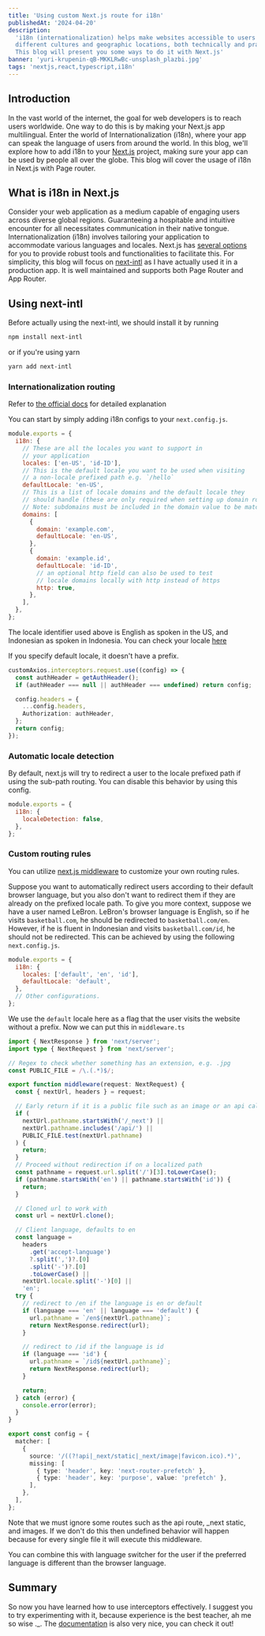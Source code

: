 ```yaml
---
title: 'Using custom Next.js route for i18n'
publishedAt: '2024-04-20'
description:
  'i18n (internationalization) helps make websites accessible to users from
  different cultures and geographic locations, both technically and practically.
  This blog will present you some ways to do it with Next.js'
banner: 'yuri-krupenin-qB-MKKLRwBc-unsplash_plazbi.jpg'
tags: 'nextjs,react,typescript,i18n'
---
```


## Introduction

In the vast world of the internet, the goal for web developers is to reach users
worldwide. One way to do this is by making your Next.js app multilingual. Enter
the world of Internationalization (i18n), where your app can speak the language
of users from around the world. In this blog, we'll explore how to add i18n to
your [Next.js](https://nextjs.org/) project, making sure your app can be used by
people all over the globe. This blog will cover the usage of i18n in Next.js
with Page router.

## What is i18n in Next.js

Consider your web application as a medium capable of engaging users across
diverse global regions. Guaranteeing a hospitable and intuitive encounter for
all necessitates communication in their native tongue. Internationalization
(i18n) involves tailoring your application to accommodate various languages and
locales. Next.js has
[several options](https://nextjs.org/docs/pages/building-your-application/routing/internationalization)
for you to provide robust tools and functionalities to facilitate this. For
simplicity, this blog will focus on
[next-intl](https://next-intl-docs.vercel.app/) as I have actually used it in a
production app. It is well maintained and supports both Page Router and App
Router.

## Using next-intl

Before actually using the next-intl, we should install it by running

```bash
npm install next-intl
```

or if you're using yarn

```bash
yarn add next-intl
```

### Internationalization routing

Refer to
[the official docs](https://nextjs.org/docs/pages/building-your-application/routing/internationalization)
for detailed explanation

You can start by simply adding i18n configs to your `next.config.js`.

```js
module.exports = {
  i18n: {
    // These are all the locales you want to support in
    // your application
    locales: ['en-US', 'id-ID'],
    // This is the default locale you want to be used when visiting
    // a non-locale prefixed path e.g. `/hello`
    defaultLocale: 'en-US',
    // This is a list of locale domains and the default locale they
    // should handle (these are only required when setting up domain routing)
    // Note: subdomains must be included in the domain value to be matched e.g. "fr.example.com".
    domains: [
      {
        domain: 'example.com',
        defaultLocale: 'en-US',
      },
      {
        domain: 'example.id',
        defaultLocale: 'id-ID',
        // an optional http field can also be used to test
        // locale domains locally with http instead of https
        http: true,
      },
    ],
  },
};
```

The locale identifier used above is English as spoken in the US, and Indonesian
as spoken in Indonesia. You can check your locale
[here](https://learn.microsoft.com/en-us/openspecs/office_standards/ms-oe376/6c085406-a698-4e12-9d4d-c3b0ee3dbc4a)

If you specify default locale, it doesn't have a prefix.

```ts {2-9}
customAxios.interceptors.request.use((config) => {
  const authHeader = getAuthHeader();
  if (authHeader === null || authHeader === undefined) return config;

  config.headers = {
    ...config.headers,
    Authorization: authHeader,
  };
  return config;
});
```

### Automatic locale detection

By default, next.js will try to redirect a user to the locale prefixed path if
using the sub-path routing. You can disable this behavior by using this config.

```js
module.exports = {
  i18n: {
    localeDetection: false,
  },
};
```

### Custom routing rules

You can utilize
[next.js middleware](https://nextjs.org/docs/pages/building-your-application/routing/middleware)
to customize your own routing rules.

Suppose you want to automatically redirect users according to their default
browser language, but you also don't want to redirect them if they are already
on the prefixed locale path. To give you more context, suppose we have a user
named LeBron. LeBron's browser language is English, so if he visits
`basketball.com`, he should be redirected to `basketball.com/en`. However, if he
is fluent in Indonesian and visits `basketball.com/id`, he should not be
redirected. This can be achieved by using the following `next.config.js`.

```js
module.exports = {
  i18n: {
    locales: ['default', 'en', 'id'],
    defaultLocale: 'default',
  },
  // Other configurations.
};
```

We use the `default` locale here as a flag that the user visits the website
without a prefix. Now we can put this in `middleware.ts`

```ts
import { NextResponse } from 'next/server';
import type { NextRequest } from 'next/server';

// Regex to check whether something has an extension, e.g. .jpg
const PUBLIC_FILE = /\.(.*)$/;

export function middleware(request: NextRequest) {
  const { nextUrl, headers } = request;

  // Early return if it is a public file such as an image or an api call
  if (
    nextUrl.pathname.startsWith('/_next') ||
    nextUrl.pathname.includes('/api/') ||
    PUBLIC_FILE.test(nextUrl.pathname)
  ) {
    return;
  }
  // Proceed without redirection if on a localized path
  const pathname = request.url.split('/')[3].toLowerCase();
  if (pathname.startsWith('en') || pathname.startsWith('id')) {
    return;
  }

  // Cloned url to work with
  const url = nextUrl.clone();

  // Client language, defaults to en
  const language =
    headers
      .get('accept-language')
      ?.split(',')?.[0]
      .split('-')?.[0]
      .toLowerCase() ||
    nextUrl.locale.split('-')[0] ||
    'en';
  try {
    // redirect to /en if the language is en or default
    if (language === 'en' || language === 'default') {
      url.pathname = `/en${nextUrl.pathname}`;
      return NextResponse.redirect(url);
    }

    // redirect to /id if the language is id
    if (language === 'id') {
      url.pathname = `/id${nextUrl.pathname}`;
      return NextResponse.redirect(url);
    }

    return;
  } catch (error) {
    console.error(error);
  }
}

export const config = {
  matcher: [
    {
      source: '/((?!api|_next/static|_next/image|favicon.ico).*)',
      missing: [
        { type: 'header', key: 'next-router-prefetch' },
        { type: 'header', key: 'purpose', value: 'prefetch' },
      ],
    },
  ],
};
```

Note that we must ignore some routes such as the api route, \_next static, and
images. If we don't do this then undefined behavior will happen because for
every single file it will execute this middleware.

You can combine this with language switcher for the user if the preferred
language is different than the browser language.

## Summary

So now you have learned how to use interceptors effectively. I suggest you to
try experimenting with it, because experience is the best teacher, ah me so wise
.\_. The [documentation](https://axios-http.com/docs/intro) is also very nice,
you can check it out!
